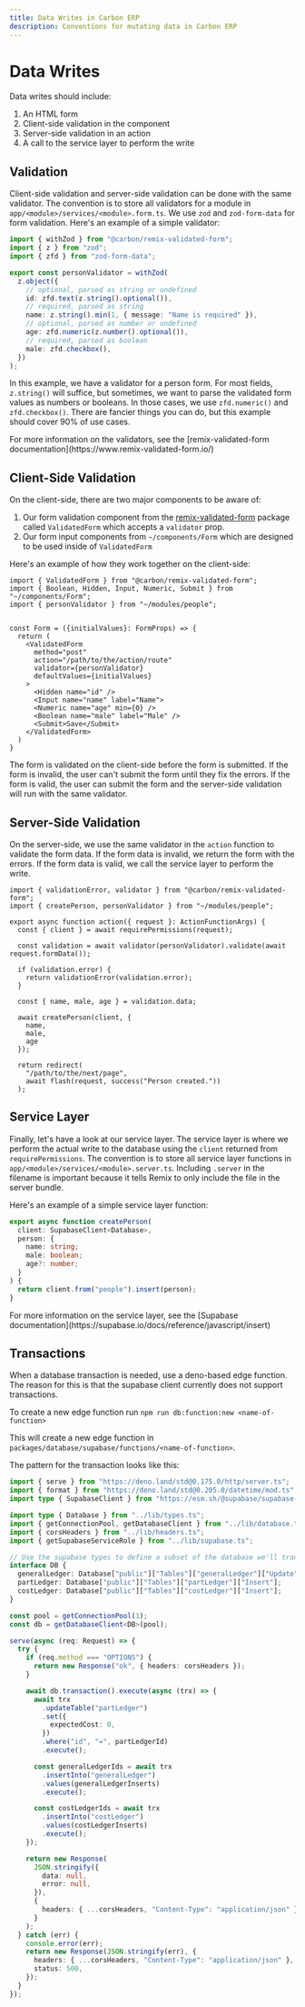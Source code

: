 ```yaml
---
title: Data Writes in Carbon ERP
description: Conventions for mutating data in Carbon ERP
---
```



# Data Writes

Data writes should include:

1. An HTML form
2. Client-side validation in the component
3. Server-side validation in an action
4. A call to the service layer to perform the write

## Validation

Client-side validation and server-side validation can be done with the same validator. The convention is to store all validators for a module in `app/<module>/services/<module>.form.ts`. We use `zod` and `zod-form-data` for form validation. Here's an example of a simple validator:

```ts
import { withZod } from "@carbon/remix-validated-form";
import { z } from "zod";
import { zfd } from "zod-form-data";

export const personValidator = withZod(
  z.object({
    // optional, parsed as string or undefined
    id: zfd.text(z.string().optional()),
    // required, parsed as string
    name: z.string().min(1, { message: "Name is required" }),
    // optional, parsed as number or undefined
    age: zfd.numeric(z.number().optional()),
    // required, parsed as boolean
    male: zfd.checkbox(),
  })
);
```

In this example, we have a validator for a person form. For most fields, `z.string()` will suffice, but sometimes, we want to parse the validated form values as numbers or booleans. In those cases, we use `zfd.numeric()` and `zfd.checkbox()`. There are fancier things you can do, but this example should cover 90% of use cases.

<Callout>
  For more information on the validators, see the [remix-validated-form
  documentation](https://www.remix-validated-form.io/)
</Callout>

## Client-Side Validation

On the client-side, there are two major components to be aware of:

1. Our form validation component from the [remix-validated-form](https://www.remix-validated-form.io/) package called `ValidatedForm` which accepts a `validator` prop.
2. Our form input components from `~/components/Form` which are designed to be used inside of `ValidatedForm`

Here's an example of how they work together on the client-side:

```tsx
import { ValidatedForm } from "@carbon/remix-validated-form";
import { Boolean, Hidden, Input, Numeric, Submit } from "~/components/Form";
import { personValidator } from "~/modules/people";


const Form = ({initialValues}: FormProps) => {
  return (
    <ValidatedForm
      method="post"
      action="/path/to/the/action/route"
      validator={personValidator}
      defaultValues={initialValues}
    >
      <Hidden name="id" />
      <Input name="name" label="Name">
      <Numeric name="age" min={0} />
      <Boolean name="male" label="Male" />
      <Submit>Save</Submit>
    </ValidatedForm>
  )
}
```

The form is validated on the client-side before the form is submitted. If the form is invalid, the user can't submit the form until they fix the errors. If the form is valid, the user can submit the form and the server-side validation will run with the same validator.

## Server-Side Validation

On the server-side, we use the same validator in the `action` function to validate the form data. If the form data is invalid, we return the form with the errors. If the form data is valid, we call the service layer to perform the write.

```tsx
import { validationError, validator } from "@carbon/remix-validated-form";
import { createPerson, personValidator } from "~/modules/people";

export async function action({ request }: ActionFunctionArgs) {
  const { client } = await requirePermissions(request);

  const validation = await validator(personValidator).validate(await request.formData());

  if (validation.error) {
    return validationError(validation.error);
  }

  const { name, male, age } = validation.data;

  await createPerson(client, {
    name,
    male,
    age
  });

  return redirect(
    "/path/to/the/next/page",
    await flash(request, success("Person created."))
  );
```

## Service Layer

Finally, let's have a look at our service layer. The service layer is where we perform the actual write to the database using the `client` returned from `requirePermissions`. The convention is to store all service layer functions in `app/<module>/services/<module>.server.ts`. Including `.server` in the filename is important because it tells Remix to only include the file in the server bundle.

Here's an example of a simple service layer function:

```ts
export async function createPerson(
  client: SupabaseClient<Database>,
  person: {
    name: string;
    male: boolean;
    age?: number;
  }
) {
  return client.from("people").insert(person);
}
```

<Callout>
  For more information on the service layer, see the [Supabase
  documentation](https://supabase.io/docs/reference/javascript/insert)
</Callout>

## Transactions

When a database transaction is needed, use a deno-based edge function. The reason for this is that the supabase client currently does not support transactions.

To create a new edge function run `npm run db:function:new <name-of-function>`

This will create a new edge function in `packages/database/supabase/functions/<name-of-function>`.

The pattern for the transaction looks like this:

```ts
import { serve } from "https://deno.land/std@0.175.0/http/server.ts";
import { format } from "https://deno.land/std@0.205.0/datetime/mod.ts";
import type { SupabaseClient } from "https://esm.sh/@supabase/supabase-js@2.33.1";

import type { Database } from "../lib/types.ts";
import { getConnectionPool, getDatabaseClient } from "../lib/database.ts";
import { corsHeaders } from "../lib/headers.ts";
import { getSupabaseServiceRole } from "../lib/supabase.ts";

// Use the supabase types to define a subset of the database we'll transact with
interface DB {
  generalLedger: Database["public"]["Tables"]["generalLedger"]["Update"];
  partLedger: Database["public"]["Tables"]["partLedger"]["Insert"];
  costLedger: Database["public"]["Tables"]["costLedger"]["Insert"];
}

const pool = getConnectionPool(1);
const db = getDatabaseClient<DB>(pool);

serve(async (req: Request) => {
  try {
    if (req.method === "OPTIONS") {
      return new Response("ok", { headers: corsHeaders });
    }

    await db.transaction().execute(async (trx) => {
      await trx
        .updateTable("partLedger")
        .set({
          expectedCost: 0,
        })
        .where("id", "=", partLedgerId)
        .execute();

      const generalLedgerIds = await trx
        .insertInto("generalLedger")
        .values(generalLedgerInserts)
        .execute();

      const costLedgerIds = await trx
        .insertInto("costLedger")
        .values(costLedgerInserts)
        .execute();
    });

    return new Response(
      JSON.stringify({
        data: null,
        error: null,
      }),
      {
        headers: { ...corsHeaders, "Content-Type": "application/json" },
      }
    );
  } catch (err) {
    console.error(err);
    return new Response(JSON.stringify(err), {
      headers: { ...corsHeaders, "Content-Type": "application/json" },
      status: 500,
    });
  }
});
```
